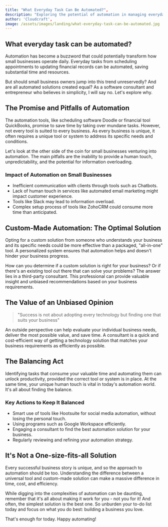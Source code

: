 ```yaml
---
title: "What Everyday Task Can Be Automated?", 
description: "Exploring the potential of automation in managing everyday business tasks for small businesses.", 
author: 'Cloudcraft', 
image: /assets/images/landing/what-everyday-task-can-be-automated.jpg
---
```


## What everyday task can be automated?

Automation has become a buzzword that could potentially transform how small businesses operate daily. Everyday tasks from scheduling appointments to updating financial records can be automated, saving substantial time and resources.

But should small business owners jump into this trend unreservedly? And are all automated solutions created equal? As a software consultant and entrepreneur who believes in simplicity, I will say no. Let's explore why.

<ServicesBlurb />

## The Promise and Pitfalls of Automation

The automation tools, like scheduling software Doodle or financial tool QuickBooks, promise to save time by taking over mundane tasks. However, not every tool is suited to every business. As every business is unique, it often requires a unique tool or system to address its specific needs and conditions.

Let's look at the other side of the coin for small businesses venturing into automation. The main pitfalls are the inability to provide a human touch, unpredictability, and the potential for information overloading.

### Impact of Automation on Small Businesses

 * Inefficient communication with clients through tools such as Chatbots.
 * Lack of human touch in services like automated email marketing might impact customer experience.
 * Tools like Slack may lead to information overload.
 * Complex setup process of tools like ZohoCRM could consume more time than anticipated.

## Custom-Made Automation: The Optimal Solution

Opting for a custom solution from someone who understands your business and its specific needs could be more effective than a packaged, "all-in-one" tool. A personalized system ensures that automation helps and doesn't hinder your business progress.

How can you determine if a custom solution is right for your business? Or if there's an existing tool out there that can solve your problems? The answer lies in a third-party consultant. This professional can provide valuable insight and unbiased recommendations based on your business requirements.

<GetStartedBlurb />

## The Value of an Unbiased Opinion

<blockquote> "Success is not about adopting every technology but finding one that suits your business" </blockquote>

An outside perspective can help evaluate your individual business needs, deliver the most possible value, and save time. A consultant is a quick and cost-efficient way of getting a technology solution that matches your business requirements as efficiently as possible. 

## The Balancing Act

Identifying tasks that consume your valuable time and automating them can unlock productivity, provided the correct tool or system is in place. At the same time, your unique human touch is vital in today's automation world. It's all about finding the balance.

### Key Actions to Keep It Balanced

 * Smart use of tools like Hootsuite for social media automation, without losing the personal touch.
 * Using programs such as Google Workspace efficiently.
 * Engaging a consultant to find the best automation solution for your business.
 * Regularly reviewing and refining your automation strategy.

## It's Not a One-size-fits-all Solution

Every successful business story is unique, and so the approach to automation should be too. Understanding the difference between a universal tool and custom-made solution can make a massive difference in time, cost, and efficiency.

While digging into the complexities of automation can be daunting, remember that it's all about making it work for you - not you for it! And often, the simplest solution is the best one. So unburden your to-do list today and focus on what you do best: building a business you love.

That's enough for today. Happy automating!